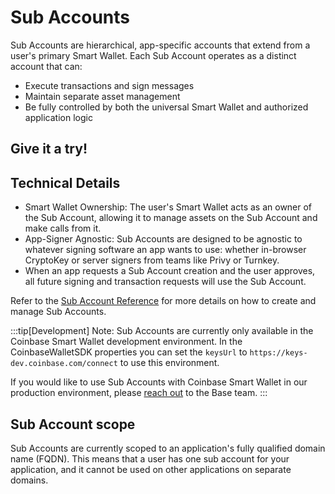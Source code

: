 
# Sub Accounts

Sub Accounts are hierarchical, app-specific accounts that extend from a user's primary Smart Wallet. Each Sub Account operates as a distinct account that can:

- Execute transactions and sign messages
- Maintain separate asset management
- Be fully controlled by both the universal Smart Wallet and authorized application logic

## Give it a try!

<SubAccount />

## Technical Details

- Smart Wallet Ownership: The user's Smart Wallet acts as an owner of the Sub Account, allowing it to manage assets on the Sub Account and make calls from it.
- App-Signer Agnostic: Sub Accounts are designed to be agnostic to whatever signing software an app wants to use: whether in-browser CryptoKey or server signers from teams like Privy or Turnkey.
- When an app requests a Sub Account creation and the user approves, all future signing and transaction requests will use the Sub Account.

Refer to the [Sub Account Reference](/identity/smart-wallet/sdk/sub-account-reference) for more details on how to create and manage Sub Accounts.

:::tip[Development]
Note: Sub Accounts are currently only available in the Coinbase Smart Wallet development environment.
In the CoinbaseWalletSDK properties you can set the `keysUrl` to `https://keys-dev.coinbase.com/connect` to use this environment.

If you would like to use Sub Accounts with Coinbase Smart Wallet in our production environment, please [reach out](https://discord.com/invite/buildonbase) to the Base team.
:::

## Sub Account scope

Sub Accounts are currently scoped to an application's fully qualified domain name (FQDN). This means that a user has one sub account for your application, and it cannot be used on other applications on separate domains.
